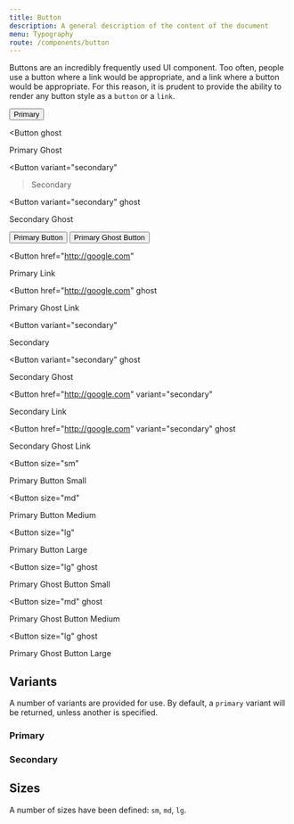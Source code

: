 ```yaml
---
title: Button
description: A general description of the content of the document
menu: Typography
route: /components/button
---
```



Buttons are an incredibly frequently used UI component. Too often, people use
a button where a link would be appropriate, and a link where a button would be
appropriate. For this reason, it is prudent to provide the ability to render any
button style as a `button` or a `link`.

<Button>
  Primary
</Button>

<Button 
  ghost
>
  Primary Ghost
</Button>

<Button 
  variant="secondary"
>Secondary
</Button>

<Button 
  variant="secondary" 
  ghost
>
  Secondary Ghost
</Button>


<Button>
  Primary Button
</Button>

<Button ghost>
  Primary Ghost Button
</Button>

<Button
  href="http://google.com"
>
  Primary Link
</Button>

<Button
  href="http://google.com"
  ghost
>
  Primary Ghost Link
</Button>

<Button
  variant="secondary"
>
  Secondary
</Button>

<Button
  variant="secondary"
  ghost
>
  Secondary Ghost
</Button>

<Button
  href="http://google.com"
  variant="secondary"
>
  Secondary Link
</Button>

<Button
  href="http://google.com"
  variant="secondary"
  ghost
>
  Secondary Ghost Link
</Button>

<Button
  size="sm"
>
  Primary Button Small
</Button>

<Button
  size="md"
>
  Primary Button Medium
</Button>

<Button
  size="lg"
>
  Primary Button Large
</Button>

<Button
  size="lg"
  ghost
>
  Primary Ghost Button Small
</Button>

<Button
  size="md"
  ghost
>
  Primary Ghost Button Medium
</Button>

<Button
  size="lg"
  ghost
>
  Primary Ghost Button Large
</Button>


## Variants

A number of variants are provided for use. By default, a `primary` variant will
be returned, unless another is specified.

### Primary



### Secondary




## Sizes

A number of sizes have been defined: `sm`, `md`, `lg`.
